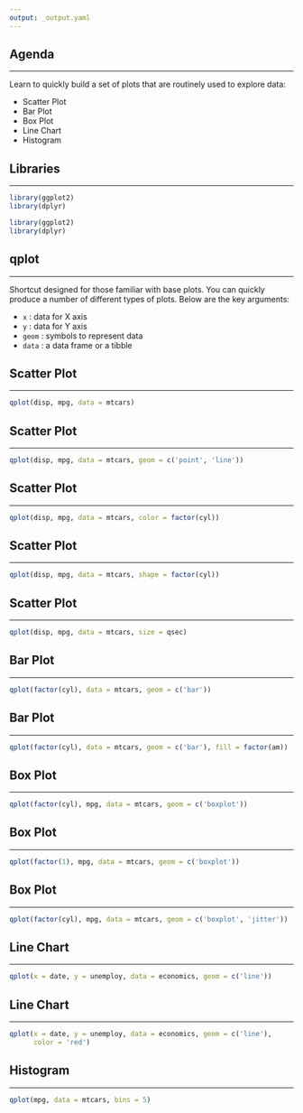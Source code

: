 ```yaml
---
output: _output.yaml
---
```


## {data-background="gg_quick_tour.png"}
## Agenda

<hr>

Learn to quickly build a set of plots that are routinely used to explore data:

- Scatter Plot
- Bar Plot
- Box Plot
- Line Chart
- Histogram

## Libraries

<hr>

```r
library(ggplot2)
library(dplyr)
```

```r
library(ggplot2)
library(dplyr)
```

## qplot

<hr>

Shortcut designed for those familiar with base plots. You can quickly produce a number of different
types of plots. Below are the key arguments:

- `x`    : data for X axis
- `y`    : data for Y axis
- `geom` : symbols to represent data
- `data` : a data frame or a tibble


## Scatter Plot

<hr>

```r
qplot(disp, mpg, data = mtcars)
```

## Scatter Plot

<hr>

```r
qplot(disp, mpg, data = mtcars, geom = c('point', 'line'))
```

## Scatter Plot

<hr>

```r
qplot(disp, mpg, data = mtcars, color = factor(cyl))
```

## Scatter Plot

<hr>

```r
qplot(disp, mpg, data = mtcars, shape = factor(cyl))
```

## Scatter Plot

<hr>

```r
qplot(disp, mpg, data = mtcars, size = qsec)
```

## Bar Plot

<hr>

```r
qplot(factor(cyl), data = mtcars, geom = c('bar'))
```

## Bar Plot

<hr>

```r
qplot(factor(cyl), data = mtcars, geom = c('bar'), fill = factor(am))
```

## Box Plot

<hr>

```r
qplot(factor(cyl), mpg, data = mtcars, geom = c('boxplot'))
```

## Box Plot

<hr>

```r
qplot(factor(1), mpg, data = mtcars, geom = c('boxplot'))
```

## Box Plot

<hr>

```r
qplot(factor(cyl), mpg, data = mtcars, geom = c('boxplot', 'jitter'))
```

## Line Chart

<hr>

```r
qplot(x = date, y = unemploy, data = economics, geom = c('line'))
```

## Line Chart

<hr>

```r
qplot(x = date, y = unemploy, data = economics, geom = c('line'),
      color = 'red')
```

## Histogram

<hr>

```r
qplot(mpg, data = mtcars, bins = 5)
```

## {data-background="thankyou.png"}

<!-- To do: -->
<!--   - add intro slide -->